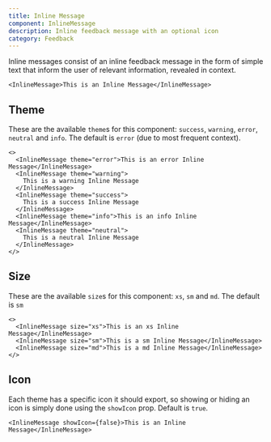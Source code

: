 ```yaml
---
title: Inline Message
component: InlineMessage
description: Inline feedback message with an optional icon
category: Feedback
---
```


Inline messages consist of an inline feedback message in the form of simple text that inform the user of relevant information, revealed in context.

```tsx preview
<InlineMessage>This is an Inline Message</InlineMessage>
```

## Theme

These are the available `theme`s for this component: `success`, `warning`, `error`, `neutral` and `info`. The default is `error` (due to most frequent context).

```tsx preview
<>
  <InlineMessage theme="error">This is an error Inline Message</InlineMessage>
  <InlineMessage theme="warning">
    This is a warning Inline Message
  </InlineMessage>
  <InlineMessage theme="success">
    This is a success Inline Message
  </InlineMessage>
  <InlineMessage theme="info">This is an info Inline Message</InlineMessage>
  <InlineMessage theme="neutral">
    This is a neutral Inline Message
  </InlineMessage>
</>
```

## Size

These are the available `size`s for this component: `xs`, `sm` and `md`. The default is `sm`

```tsx preview
<>
  <InlineMessage size="xs">This is an xs Inline Message</InlineMessage>
  <InlineMessage size="sm">This is a sm Inline Message</InlineMessage>
  <InlineMessage size="md">This is a md Inline Message</InlineMessage>
</>
```

## Icon

Each theme has a specific icon it should export, so showing or hiding an icon is simply done using the `showIcon` prop. Default is `true`.

```tsx preview
<InlineMessage showIcon={false}>This is an Inline Message</InlineMessage>
```
